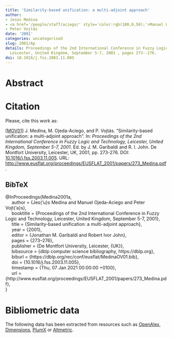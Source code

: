 ```yaml
---
title: 'Similarity-based unification: a multi-adjoint approach'
author:
- Jesús Medina
- <a href='/people/staff/aciego/' style='color:rgb(100,0,50);'>Manuel Ojeda-Aciego</a>
- Peter Vojtás
date: '2001'
categories: uncategorised
slug: 2001/Ap
details: Proceedings of the 2nd International Conference in Fuzzy Logic and Technology,
  Leicester, United Kingdom, September 5-7, 2001 , pages 273--276.
doi: 10.1016/j.fss.2003.11.005
---
```




# Abstract










# Citation
Please, cite this work as:


<a name=bib-Medina2001a></a>[[MOV01]](#cite-Medina2001a) J. Medina, M. Ojeda-Aciego, and P. Vojtás. “Similarity-based unification: a multi-adjoint approach”. In: _Proceedings of the 2nd International Conference in Fuzzy Logic and Technology, Leicester, United Kingdom, September 5-7, 2001_. Ed. by J. M. Garibaldi and R. I. John. De Montfort University, Leicester, UK, 2001, pp. 273-276. DOI: [10.1016/j.fss.2003.11.005](https://doi.org/10.1016%2Fj.fss.2003.11.005). URL: [http://www.eusflat.org/proceedings/EUSFLAT\_2001/papers/273\_Medina.pdf](http://www.eusflat.org/proceedings/EUSFLAT\_2001/papers/273\_Medina.pdf).

::: {.callout-note appearance="minimal" collapse=true}

## BibTeX

@InProceedings{Medina2001a,<br>&nbsp;&nbsp;&nbsp;&nbsp;  author = {Jes{\a'u}s Medina and Manuel Ojeda-Aciego and Peter Vojt{\a'a}s},<br>&nbsp;&nbsp;&nbsp;&nbsp;  booktitle = {Proceedings of the 2nd International Conference in Fuzzy Logic and Technology, Leicester, United Kingdom, September 5-7, 2001},<br>&nbsp;&nbsp;&nbsp;&nbsp;  title = {Similarity-based unification: a multi-adjoint approach},<br>&nbsp;&nbsp;&nbsp;&nbsp;  year = {2001},<br>&nbsp;&nbsp;&nbsp;&nbsp;  editor = {Jonathan M. Garibaldi and Robert Ivor John},<br>&nbsp;&nbsp;&nbsp;&nbsp;  pages = {273--276},<br>&nbsp;&nbsp;&nbsp;&nbsp;  publisher = {De Montfort University, Leicester, {UK}},<br>&nbsp;&nbsp;&nbsp;&nbsp;  bibsource = {dblp computer science bibliography, https://dblp.org},<br>&nbsp;&nbsp;&nbsp;&nbsp;  biburl = {https://dblp.org/rec/conf/eusflat/MedinaOV01.bib},<br>&nbsp;&nbsp;&nbsp;&nbsp;  doi = {10.1016/j.fss.2003.11.005},<br>&nbsp;&nbsp;&nbsp;&nbsp;  timestamp = {Thu, 07 Jan 2021 00:00:00 +0100},<br>&nbsp;&nbsp;&nbsp;&nbsp;  url = {http://www.eusflat.org/proceedings/EUSFLAT\_2001/papers/273\_Medina.pdf},<br>}

:::



# Bibliometric data


The following data has been extracted from resources such as [OpenAlex](https://openalex.org/), [Dimensions](https://app.dimensions.ai/), [PlumX](https://www.elsevier.com/insights/metrics/plumx) or [Altmetric](https://www.altmetric.com/).

<div style="display: flex; justify-content: center; align-items: center; height: 100%;">
<span class="__dimensions_badge_embed__" data-doi="10.1016/j.fss.2003.11.005" data-legend="always"></span></div><script async src="https://badge.dimensions.ai/badge.js" charset="utf-8"></script>

<div style="display: flex; justify-content: center; align-items: center; height: 100%;">
<a href="https://plu.mx/plum/a/?doi=10.1016/j.fss.2003.11.005" class="plumx-details" data-site="plum" data-hide-when-empty="true">Similarity-based unification: a multi-adjoint approach</a></div>

<div style="display: flex; justify-content: center; align-items: center; height: 100%;">
<script type="text/javascript" src="https://d1bxh8uas1mnw7.cloudfront.net/assets/embed.js"></script><div data-badge-type="medium-donut" class="altmetric-embed" data-badge-details="right" data-doi="10.1016/j.fss.2003.11.005"></div></div>


## Cites

The following graph plots the number of cites received by this work from its publication, on a yearly basis.

```r
#| echo: false
#| results: asis
#| warning: false
#| message: false
source(here::here('scripts', 'manage_publications.R'))
df <- readRDS('citation_history.rds')
plot_citation_history(df)
```



## Papers citing this work

The following is a non-exhaustive list of papers that cite this work:


<a name=bib-Antoni_2014></a>[[1]](#cite-Antoni_2014) L. Antoni, S. Krajči, O. Krídlo, et al. “On heterogeneous formal contexts”. In: _Fuzzy Sets and Systems_ 234 (Jan. 2014), p. 22–33. ISSN: 0165-0114. DOI: [10.1016/j.fss.2013.04.008](https://doi.org/10.1016%2Fj.fss.2013.04.008). URL: [http://dx.doi.org/10.1016/j.fss.2013.04.008](http://dx.doi.org/10.1016/j.fss.2013.04.008).

<a name=bib-Cornejo_2017></a>[[2]](#cite-Cornejo_2017) M. E. Cornejo, J. C. Díaz-Moreno, and J. Medina. “Multi-adjoint Relation Equations: A Decision Support System for Fuzzy Logic: MULTI-ADJOINT RELATION EQUATIONS”. In: _International Journal of Intelligent Systems_ 32.8 (Mar. 2017), p. 778–800. ISSN: 0884-8173. DOI: [10.1002/int.21889](https://doi.org/10.1002%2Fint.21889). URL: [http://dx.doi.org/10.1002/int.21889](http://dx.doi.org/10.1002/int.21889).

<a name=bib-Cornejo_2021></a>[[3]](#cite-Cornejo_2021) M. E. Cornejo, J. Medina, and E. Ramírez-Poussa. “Algebraic structure and characterization of adjoint triples”. In: _Fuzzy Sets and Systems_ 425 (Nov. 2021), p. 117–139. ISSN: 0165-0114. DOI: [10.1016/j.fss.2021.02.002](https://doi.org/10.1016%2Fj.fss.2021.02.002). URL: [http://dx.doi.org/10.1016/j.fss.2021.02.002](http://dx.doi.org/10.1016/j.fss.2021.02.002).

<a name=bib-Cornejo_2015></a>[[4]](#cite-Cornejo_2015) M. E. Cornejo, J. Medina, and E. Ramírez-Poussa. “Multi-adjoint algebras versus non-commutative residuated structures”. In: _International Journal of Approximate Reasoning_ 66 (Nov. 2015), p. 119–138. ISSN: 0888-613X. DOI: [10.1016/j.ijar.2015.08.003](https://doi.org/10.1016%2Fj.ijar.2015.08.003). URL: [http://dx.doi.org/10.1016/j.ijar.2015.08.003](http://dx.doi.org/10.1016/j.ijar.2015.08.003).

<a name=bib-Eugenia_Cornejo_2013></a>[[5]](#cite-Eugenia_Cornejo_2013) M. Eugenia Cornejo, J. Medina, and E. Ramírez. “A comparative study of adjoint triples”. In: _Fuzzy Sets and Systems_ 211 (Jan. 2013), p. 1–14. ISSN: 0165-0114. DOI: [10.1016/j.fss.2012.05.004](https://doi.org/10.1016%2Fj.fss.2012.05.004). URL: [http://dx.doi.org/10.1016/j.fss.2012.05.004](http://dx.doi.org/10.1016/j.fss.2012.05.004).

<a name=bib-Juli_n_Iranzo_2015></a>[[6]](#cite-Juli_n_Iranzo_2015) P. Julián-Iranzo, G. Moreno, J. Penabad, et al. “A Fuzzy Logic Programming Environment for Managing Similarity and Truth Degrees”. In: _Electronic Proceedings in Theoretical Computer Science_ 173 (Jan. 2015), p. 71–86. ISSN: 2075-2180. DOI: [10.4204/eptcs.173.6](https://doi.org/10.4204%2Feptcs.173.6). URL: [http://dx.doi.org/10.4204/eptcs.173.6](http://dx.doi.org/10.4204/eptcs.173.6).

<a name=bib-Juli_n_Iranzo_2017></a>[[7]](#cite-Juli_n_Iranzo_2017) P. Julián-Iranzo and C. Rubio-Manzano. “A sound and complete semantics for a similarity-based logic programming language”. In: _Fuzzy Sets and Systems_ 317 (Jun. 2017), p. 1–26. ISSN: 0165-0114. DOI: [10.1016/j.fss.2016.12.016](https://doi.org/10.1016%2Fj.fss.2016.12.016). URL: [http://dx.doi.org/10.1016/j.fss.2016.12.016](http://dx.doi.org/10.1016/j.fss.2016.12.016).

<a name=bib-Juli_n_Iranzo_20151></a>[[8]](#cite-Juli_n_Iranzo_20151) P. Julián-Iranzo and C. Rubio-Manzano. “Proximity-based unification theory”. In: _Fuzzy Sets and Systems_ 262 (Mar. 2015), p. 21–43. ISSN: 0165-0114. DOI: [10.1016/j.fss.2014.07.006](https://doi.org/10.1016%2Fj.fss.2014.07.006). URL: [http://dx.doi.org/10.1016/j.fss.2014.07.006](http://dx.doi.org/10.1016/j.fss.2014.07.006).

<a name=bib-Juli_n_Iranzo_2009></a>[[9]](#cite-Juli_n_Iranzo_2009) P. Julián-Iranzo, C. Rubio-Manzano, and J. Gallardo-Casero. “Bousi~Prolog: a Prolog Extension Language for Flexible Query Answering”. In: _Electronic Notes in Theoretical Computer Science_ 248 (Aug. 2009), p. 131–147. ISSN: 1571-0661. DOI: [10.1016/j.entcs.2009.07.064](https://doi.org/10.1016%2Fj.entcs.2009.07.064). URL: [http://dx.doi.org/10.1016/j.entcs.2009.07.064](http://dx.doi.org/10.1016/j.entcs.2009.07.064).

<a name=bib-Juli_n_2005></a>[[10]](#cite-Juli_n_2005) P. Julián, G. Moreno, and J. Penabad. “On fuzzy unfolding: A multi-adjoint approach”. In: _Fuzzy Sets and Systems_ 154.1 (Aug. 2005), p. 16–33. ISSN: 0165-0114. DOI: [10.1016/j.fss.2005.03.013](https://doi.org/10.1016%2Fj.fss.2005.03.013). URL: [http://dx.doi.org/10.1016/j.fss.2005.03.013](http://dx.doi.org/10.1016/j.fss.2005.03.013).

<a name=bib-Konecny_2014></a>[[11]](#cite-Konecny_2014) J. Konecny, J. Medina, and M. Ojeda-Aciego. “Multi-adjoint concept lattices with heterogeneous conjunctors and hedges”. In: _Annals of Mathematics and Artificial Intelligence_ 72.1–2 (Mar. 2014), p. 73–89. ISSN: 1573-7470. DOI: [10.1007/s10472-014-9405-y](https://doi.org/10.1007%2Fs10472-014-9405-y). URL: [http://dx.doi.org/10.1007/s10472-014-9405-y](http://dx.doi.org/10.1007/s10472-014-9405-y).

<a name=bib-LE_2009></a>[[12]](#cite-LE_2009) V. H. LE, F. LIU, and D. K. TRAN. “Fuzzy linguistic logic programming and its applications”. In: _Theory and Practice of Logic Programming_ 9.3 (May. 2009), p. 309–341. ISSN: 1475-3081. DOI: [10.1017/s1471068409003779](https://doi.org/10.1017%2Fs1471068409003779). URL: [http://dx.doi.org/10.1017/s1471068409003779](http://dx.doi.org/10.1017/s1471068409003779).

<a name=bib-Madrid_2011></a>[[13]](#cite-Madrid_2011) N. Madrid and M. Ojeda-Aciego. “Measuring Inconsistency in Fuzzy Answer Set Semantics”. In: _IEEE Transactions on Fuzzy Systems_ 19.4 (Aug. 2011), p. 605–622. ISSN: 1941-0034. DOI: [10.1109/tfuzz.2011.2114669](https://doi.org/10.1109%2Ftfuzz.2011.2114669). URL: [http://dx.doi.org/10.1109/tfuzz.2011.2114669](http://dx.doi.org/10.1109/tfuzz.2011.2114669).

<a name=bib-Madrid_2008></a>[[14]](#cite-Madrid_2008) N. Madrid and M. Ojeda-Aciego. “Towards a Fuzzy Answer Set Semantics for Residuated Logic Programs”. In: _2008 IEEE/WIC/ACM International Conference on Web Intelligence and Intelligent Agent Technology_. IEEE, Dec. 2008, p. 260–264. DOI: [10.1109/wiiat.2008.357](https://doi.org/10.1109%2Fwiiat.2008.357). URL: [http://dx.doi.org/10.1109/wiiat.2008.357](http://dx.doi.org/10.1109/wiiat.2008.357).

<a name=bib-Medina_2012></a>[[15]](#cite-Medina_2012) J. Medina. “Multi-adjoint property-oriented and object-oriented concept lattices”. In: _Information Sciences_ 190 (May. 2012), p. 95–106. ISSN: 0020-0255. DOI: [10.1016/j.ins.2011.11.016](https://doi.org/10.1016%2Fj.ins.2011.11.016). URL: [http://dx.doi.org/10.1016/j.ins.2011.11.016](http://dx.doi.org/10.1016/j.ins.2011.11.016).

<a name=bib-Medina_2013></a>[[16]](#cite-Medina_2013) J. Medina and M. Ojeda-Aciego. “Dual multi-adjoint concept lattices”. In: _Information Sciences_ 225 (Mar. 2013), p. 47–54. ISSN: 0020-0255. DOI: [10.1016/j.ins.2012.10.030](https://doi.org/10.1016%2Fj.ins.2012.10.030). URL: [http://dx.doi.org/10.1016/j.ins.2012.10.030](http://dx.doi.org/10.1016/j.ins.2012.10.030).

<a name=bib-Medina_2010></a>[[17]](#cite-Medina_2010) J. Medina and M. Ojeda-Aciego. “Multi-adjoint t-concept lattices”. In: _Information Sciences_ 180.5 (Mar. 2010), p. 712–725. ISSN: 0020-0255. DOI: [10.1016/j.ins.2009.11.018](https://doi.org/10.1016%2Fj.ins.2009.11.018). URL: [http://dx.doi.org/10.1016/j.ins.2009.11.018](http://dx.doi.org/10.1016/j.ins.2009.11.018).

<a name=bib-Medina_2009></a>[[18]](#cite-Medina_2009) J. Medina, M. Ojeda-Aciego, and J. Ruiz-Calviño. “Formal concept analysis via multi-adjoint concept lattices”. In: _Fuzzy Sets and Systems_ 160.2 (Jan. 2009), p. 130–144. ISSN: 0165-0114. DOI: [10.1016/j.fss.2008.05.004](https://doi.org/10.1016%2Fj.fss.2008.05.004). URL: [http://dx.doi.org/10.1016/j.fss.2008.05.004](http://dx.doi.org/10.1016/j.fss.2008.05.004).

<a name=bib-Medina_2024></a>[[19]](#cite-Medina_2024) J. Medina and J. A. Torné-Zambrano. “Preference in Multi-adjoint Logic Programming Based on Ordered Adjoint Pairs”. In: _Computational Intelligence and Mathematics for Tackling Complex Problems 5_. Springer Nature Switzerland, 2024, p. 93–99. ISBN: 9783031469794. DOI: [10.1007/978-3-031-46979-4_13](https://doi.org/10.1007%2F978-3-031-46979-4_13). URL: [http://dx.doi.org/10.1007/978-3-031-46979-4_13](http://dx.doi.org/10.1007/978-3-031-46979-4_13).

<a name=bib-Morcillo_2008></a>[[20]](#cite-Morcillo_2008) P. J. Morcillo and G. Moreno. “Programming with Fuzzy Logic Rules by Using the FLOPER Tool”. In: _Rule Representation, Interchange and Reasoning on the Web_. Springer Berlin Heidelberg, 2008, p. 119–126. ISBN: 9783540888086. DOI: [10.1007/978-3-540-88808-6_14](https://doi.org/10.1007%2F978-3-540-88808-6_14). URL: [http://dx.doi.org/10.1007/978-3-540-88808-6_14](http://dx.doi.org/10.1007/978-3-540-88808-6_14).

<a name=bib-Morcillo_2010></a>[[21]](#cite-Morcillo_2010) P. J. Morcillo, G. Moreno, J. Penabad, et al. “A Practical Management of Fuzzy Truth-Degrees Using FLOPER”. In: _Semantic Web Rules_. Springer Berlin Heidelberg, 2010, p. 20–34. ISBN: 9783642162893. DOI: [10.1007/978-3-642-16289-3_4](https://doi.org/10.1007%2F978-3-642-16289-3_4). URL: [http://dx.doi.org/10.1007/978-3-642-16289-3_4](http://dx.doi.org/10.1007/978-3-642-16289-3_4).

<a name=bib-Moreno_2014></a>[[22]](#cite-Moreno_2014) G. Moreno and C. Vázquez. “Fuzzy Logic Programming in Action with &amp;lt;i&amp;gt;FLOPER&amp;lt;/i&amp;gt;”. In: _Journal of Software Engineering and Applications_ 07.04 (2014), p. 273–298. ISSN: 1945-3124. DOI: [10.4236/jsea.2014.74028](https://doi.org/10.4236%2Fjsea.2014.74028). URL: [http://dx.doi.org/10.4236/jsea.2014.74028](http://dx.doi.org/10.4236/jsea.2014.74028).

<a name=bib-Munoz_Hernandez_2011></a>[[23]](#cite-Munoz_Hernandez_2011) S. Munoz-Hernandez, V. Pablos-Ceruelo, and H. Strass. “RFuzzy: Syntax, semantics and implementation details of a simple and expressive fuzzy tool over Prolog”. In: _Information Sciences_ 181.10 (May. 2011), p. 1951–1970. ISSN: 0020-0255. DOI: [10.1016/j.ins.2010.07.033](https://doi.org/10.1016%2Fj.ins.2010.07.033). URL: [http://dx.doi.org/10.1016/j.ins.2010.07.033](http://dx.doi.org/10.1016/j.ins.2010.07.033).

<a name=bib-Schockaert_2013></a>[[24]](#cite-Schockaert_2013) S. Schockaert and H. Prade. “Interpolative and extrapolative reasoning in propositional theories using qualitative knowledge about conceptual spaces”. In: _Artificial Intelligence_ 202 (Sep. 2013), p. 86–131. ISSN: 0004-3702. DOI: [10.1016/j.artint.2013.07.001](https://doi.org/10.1016%2Fj.artint.2013.07.001). URL: [http://dx.doi.org/10.1016/j.artint.2013.07.001](http://dx.doi.org/10.1016/j.artint.2013.07.001).

<a name=bib-Straccia_2008></a>[[25]](#cite-Straccia_2008) U. Straccia. “Managing Uncertainty and Vagueness in Description Logics, Logic Programs and Description Logic Programs”. In: _Reasoning Web_. Springer Berlin Heidelberg, 2008, p. 54–103. ISBN: 9783540856580. DOI: [10.1007/978-3-540-85658-0_2](https://doi.org/10.1007%2F978-3-540-85658-0_2). URL: [http://dx.doi.org/10.1007/978-3-540-85658-0_2](http://dx.doi.org/10.1007/978-3-540-85658-0_2).

